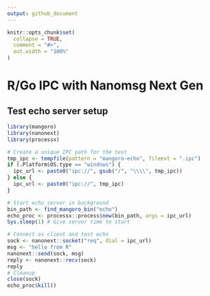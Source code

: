 ```yaml
---
output: github_document
---
```


```r
knitr::opts_chunk$set(
  collapse = TRUE,
  comment = "#>",
  out.width = "100%"
)
```

# R/Go IPC with Nanomsg Next Gen

## Test echo server setup

```r
library(mangoro)
library(nanonext)
library(processx)

# Create a unique IPC path for the test
tmp_ipc <- tempfile(pattern = "mangoro-echo", fileext = ".ipc")
if (.Platform$OS.type == "windows") {
  ipc_url <- paste0("ipc://", gsub("/", "\\\\", tmp_ipc))
} else {
  ipc_url <- paste0("ipc://", tmp_ipc)
}

# Start echo server in background
bin_path <- find_mangoro_bin("echo")
echo_proc <- processx::process$new(bin_path, args = ipc_url)
Sys.sleep(1) # Give server time to start

# Connect as client and test echo
sock <- nanonext::socket("req", dial = ipc_url)
msg <- "hello from R"
nanonext::send(sock, msg)
reply <- nanonext::recv(sock)
reply
# Cleanup
close(sock)
echo_proc$kill()
```
